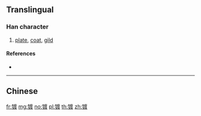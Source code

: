 {{character info/new}}
{{also|鍍}}
==Translingual==

===Han character===
{{Han char|rn=167|rad=钅|as=09|sn=14|four=|canj=CITE,OPITE,XCITE}}

# [[plate]], [[coat]], [[gild]]

====References====
* {{Han ref|kx=1328.061|hdz=64235.070|uh=9540|ud=38208}}

----

==Chinese==
{{zh-see|鍍}}

[[fr:镀]]
[[mg:镀]]
[[no:镀]]
[[pl:镀]]
[[th:镀]]
[[zh:镀]]